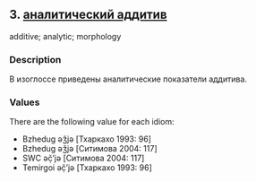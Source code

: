 ## 3. <a href =  'https://agricolamz.github.io/The_Circassian_Isoglosses_Database/3.html'>аналитический аддитив</a>
additive; analytic; morphology

### Description

В изоглоссе приведены аналитические показатели аддитива.

### Values
There are the following value for each idiom:

* Bzhedug  əǯjə [Тхаркахо 1993: 96] 
* Bzhedug  əǯjə [Ситимова 2004: 117] 
* SWC  əč̣’jə [Ситимова 2004: 117] 
* Temirgoi  əč̣’jə [Тхаркахо 1993: 96] 

